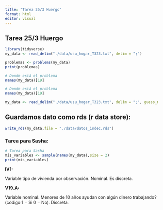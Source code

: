 ```yaml
---
title: "Tarea 25/3 Huergo"
format: html
editor: visual
---
```


## Tarea 25/3 Huergo

```r
library(tidyverse)
my_data <- read_delim("./data/usu_hogar_T323.txt", delim = ";")
```

```r
problemas <- problems(my_data)
print(problemas)
```

```r
# Donde está el problema
names(my_data)[19]
```

```r
# Donde está el problema
names(my_data)[19]

```

```r
my_data <- read_delim("./data/usu_hogar_T323.txt", delim = ";", guess_max = 10000)
```

## Guardamos dato como rds (r data store):

```r
write_rds(my_data,file = "./data/datos_indec.rds")
```

### Tarea para Sasha:

```r
# Tarea para Sasha
mis_variables <- sample(names(my_data),size = 2)
print(mis_variables)
```

**IV1:**

Variable tipo de vivienda por observación. Nominal. Es discreta.

**V19_A:**

Variable nominal. Menores de 10 años ayudan con algún dinero trabajando? (codigo 1 = Si 0 = No). Discreta.
